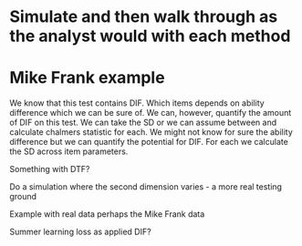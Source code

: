 # Simulate and then walk through as the analyst would with each method

# Mike Frank example

We know that this test contains DIF. Which items depends on ability difference which we can be sure of. We can, however, quantify the amount of DIF on this test. We can take the SD or we can assume between and calculate chalmers statistic for each. We might not know for sure the ability difference but we can quantify the potential for DIF. For each we calculate the SD across item parameters. 

Something with DTF?

Do a simulation where the second dimension varies - a more real testing ground

Example with real data perhaps the Mike Frank data 

Summer learning loss as applied DIF?
